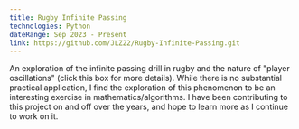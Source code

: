 ```yaml
---
title: Rugby Infinite Passing
technologies: Python
dateRange: Sep 2023 - Present
link: https://github.com/JLZ22/Rugby-Infinite-Passing.git
---
```


An exploration of the infinite passing drill in rugby and the nature of "player oscillations" (click this box for more details). While there is no substantial practical application, I find the exploration of this phenomenon to be an interesting exercise in mathematics/algorithms. I have been contributing to this project on and off over the years, and hope to learn more as I continue to work on it. 